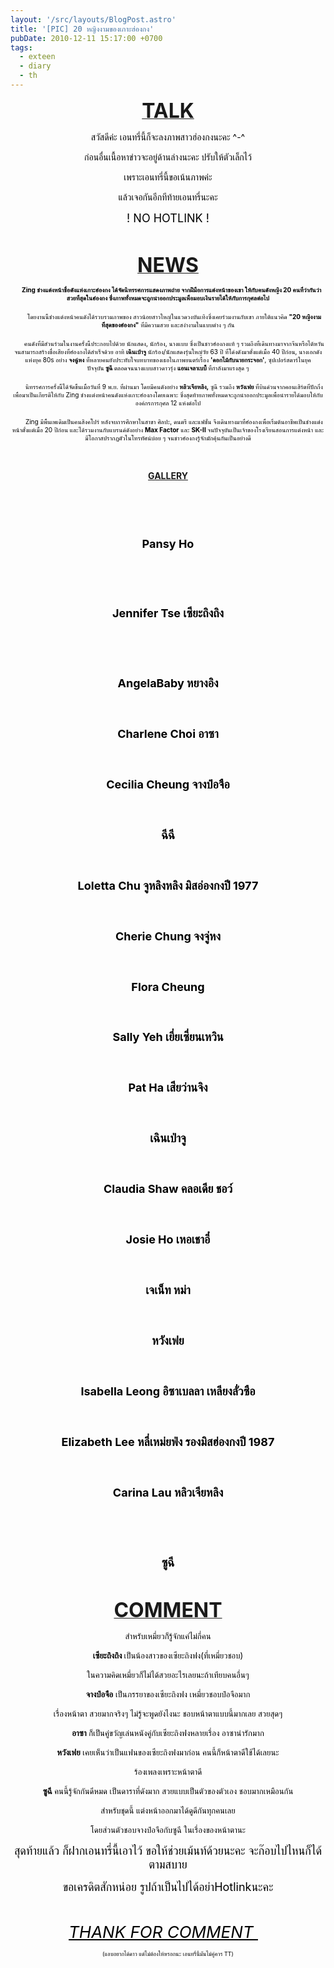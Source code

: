 ```yaml
---
layout: '/src/layouts/BlogPost.astro'
title: '[PIC] 20 หญิงงามของเกาะฮ่องกง'
pubDate: 2010-12-11 15:17:00 +0700
tags:
  - exteen
  - diary
  - th
---
```

<p style="text-align:center"><u><strong><span style="font-size:xx-large">TALK</span></strong></u></p>

<p style="text-align:center"><span style="color:#000000">สวัสดีค่ะ เอนทรี่นี้ก็จะลงภาพสาวฮ่องกงนะคะ ^-^</span></p>

<p style="text-align:center"><span style="color:#000000">ก่อนอื่นเนื้อหาข่าวจะอยู่ด้านล่างนะคะ ปรับให้ตัวเล็กไว้</span></p>

<p style="text-align:center"><span style="color:#000000">เพราะเอนทรี่นี้ขอเน้นภาพค่ะ</span></p>

<p style="text-align:center"><span style="color:#000000">แล้วเจอกันอีกทีท้ายเอนทรี่นะคะ</span></p>

<p style="text-align:center"><span style="color:#000000; font-size:large">! NO HOTLINK !</span></p>

<p style="text-align:center">&nbsp;</p>

<p style="text-align:center"><u><strong><span style="font-size:xx-large">NEWS</span></strong></u></p>

<p style="text-align:center"><span style="color:#000000; font-size:x-small">&nbsp;&nbsp; &nbsp;<strong>Zing ช่างแต่งหน้าชื่อดังแห่งเกาะฮ่องกง ได้จัดนิทรรศการแสดงภาพถ่าย จากฝีมือการแต่งหน้าของเขา ให้กับคนดังหญิง 20 คนที่ว่ากันว่าสวยที่สุดในฮ่องกง ซึ่งภาพทั้งหมดจะถูกนำออกประมูลเพื่อมอบเงินรายได้ให้กับการกุศลต่อไป</strong></span><br />
&nbsp;&nbsp;&nbsp;&nbsp;&nbsp;&nbsp;&nbsp;<br />
<span style="color:#000000; font-size:x-small">&nbsp;&nbsp;&nbsp;&nbsp;&nbsp;&nbsp;&nbsp;โดยงานนี้ช่างแต่งหน้าคนดังได้รวบรวมภาพของ สาวน้อยสาวใหญ่ในแวดวงบันเทิงซึ่งเคยร่วมงานกับเขา ภายใต้แนวคิด&nbsp;<strong>&quot;20 หญิงงามที่สุดของฮ่องกง&quot;</strong>&nbsp;ที่มีความสวย และสง่างามในแบบต่าง ๆ กัน</span><br />
&nbsp;&nbsp;&nbsp;&nbsp;&nbsp;&nbsp;&nbsp;<br />
<span style="color:#000000; font-size:x-small">&nbsp;&nbsp;&nbsp;&nbsp;&nbsp;&nbsp;&nbsp;คนดังที่มีส่วนร่วมในงานครั้งนี้ประกอบไปด้วย นักแสดง, นักร้อง, นางแบบ ซึ่งเป็นชาวฮ่องกงแท้ ๆ รวมถึงที่เดินทางมาจากจีนหรือไต้หวัน จนสามารถสร้างชื่อเสียงที่ฮ่องกงได้สำเร็จด้วย อาทิ&nbsp;<strong>เฉินเป่าจู</strong>&nbsp;นักร้อง/นักแสดงรุ่นใหญ่วัย 63 ปี ที่โด่งดังมาตั้งแต่เมื่อ 40 ปีก่อน, นางเอกดังแห่งยุค 80s อย่าง&nbsp;<strong>จงฉู่หง</strong>&nbsp;ที่หลายคนยังประทับใจบทบาทของเธอในภาพยนตร์เรื่อง&nbsp;<strong>&#39;ดอกไม้กับนายกระจอก&#39;</strong>, ซุปเปอร์สตาร์ในยุคปัจจุบัน<strong>&nbsp;ซูฉี&nbsp;</strong>ตลอดจนนางแบบสาวดาวรุ่ง&nbsp;<strong>แอนเจลาเบบี้&nbsp;</strong>ที่กำลังมาแรงสุด ๆ</span><br />
&nbsp;&nbsp;&nbsp;&nbsp;&nbsp;&nbsp;&nbsp;<br />
<span style="color:#000000; font-size:x-small">&nbsp;&nbsp;&nbsp;&nbsp;&nbsp;&nbsp;&nbsp;นิทรรศการครั้งนี้ได้จัดขึ้นเมื่อวันที่ 9 พ.ย. ที่ผ่านมา โดยมีคนดังอย่าง&nbsp;<strong>หลิวเจียหลิง,</strong>&nbsp;ซูฉี รวมถึง&nbsp;<strong>หวังเฟย&nbsp;</strong>ที่บินด่วนจากคอนเสิร์ตที่ปักกิ่ง เพื่อมาเป็นเกียรติให้กับ Zing ช่างแต่งหน้าคนดังแห่งเกาะฮ่องกงโดยเฉพาะ ซึ่งสุดท้ายภาพทั้งหมดจะถูกนำออกประมูลเพื่อนำรายได้มอบให้กับองค์กรการกุศล 12 แห่งต่อไป</span><br />
&nbsp;&nbsp;&nbsp;&nbsp;&nbsp;&nbsp;&nbsp;<br />
<span style="color:#000000; font-size:x-small">&nbsp;&nbsp;&nbsp;&nbsp;&nbsp;&nbsp;&nbsp;Zing มีพื้นเพเดิมเป็นคนสิงคโปร์ หลังจบการศึกษาในสาขา ศิลปะ, ดนตรี และแฟชั่น จึงเดินทางมาที่ฮ่องกงเพื่อเริ่มต้นอาชีพเป็นช่างแต่งหน้าตั้งแต่เมื่อ 20 ปีก่อน และได้รวมงานกับแบรนด์ดังอย่าง&nbsp;<strong>Max Factor</strong>&nbsp;และ&nbsp;<strong>SK-II&nbsp;</strong>จนปัจจุบันเป็นเจ้าของโรงเรียนสอนการแต่งหน้า และมีโอกาสปรากฏตัวในโทรทัศน์บ่อย ๆ จนชาวฮ่องกงรู้จักมักคุ้นกันเป็นอย่างดี</span></p>

<p style="text-align:center">&nbsp;</p>

<p style="text-align:center"><u><strong>GALLERY</strong></u></p>

<p style="text-align:center">&nbsp;</p>

<p style="text-align:center">&nbsp;</p>

<p><span style="color:#000000"><strong><span style="font-size:large"><a href="http://upic.me/show/19008810" target="_blank"><img alt="" src="http://upic.me/i/np/1pansyho.jpg" style="display:block; margin-left:auto; margin-right:auto; text-align:center" /></a></span></strong></span></p>

<p style="text-align:center"><span style="color:#000000"><strong><span style="font-size:large">Pansy Ho</span></strong></span></p>

<p style="text-align:center">&nbsp;</p>

<p style="text-align:center">&nbsp;</p>

<p><span style="color:#000000"><strong><span style="font-size:large"><a href="http://upic.me/show/19008811" target="_blank"><img alt="" src="http://upic.me/i/ld/2xietingting.jpg" style="display:block; margin-left:auto; margin-right:auto; text-align:center" /></a></span></strong></span></p>

<p style="text-align:center"><span style="color:#000000"><strong><span style="font-size:large">Jennifer Tse เซียะถิงถิง</span></strong></span></p>

<p style="text-align:center">&nbsp;</p>

<p style="text-align:center">&nbsp;</p>

<p><span style="color:#000000"><strong><span style="font-size:large"><a href="http://upic.me/show/19008812" target="_blank"><img alt="" src="http://upic.me/i/7w/3anglerababy.jpg" style="display:block; margin-left:auto; margin-right:auto; text-align:center" /></a></span></strong></span></p>

<p style="text-align:center"><span style="color:#000000"><strong><span style="font-size:large">AngelaBaby หยางอิง</span></strong></span></p>

<p style="text-align:center">&nbsp;</p>

<p style="text-align:center"><span style="color:#000000"><strong><span style="font-size:large"><a href="http://upic.me/show/19008813" target="_blank"><img alt="" src="http://upic.me/i/hm/4ahsa.jpg" /></a></span></strong></span></p>

<p style="text-align:center"><span style="color:#000000"><strong><span style="font-size:large">Charlene Choi อาซา</span></strong></span></p>

<p style="text-align:center">&nbsp;</p>

<p style="text-align:center"><span style="color:#000000"><strong><span style="font-size:large"><a href="http://upic.me/show/19008814" target="_blank"><img alt="" src="http://upic.me/i/9f/5zhangboji.jpg" /></a> </span></strong></span></p>

<p style="text-align:center"><span style="color:#000000"><strong><span style="font-size:large">Cecilia Cheung จางป๋อจือ</span></strong></span></p>

<p style="text-align:center">&nbsp;</p>

<p style="text-align:center"><span style="color:#000000"><strong><span style="font-size:large"><a href="http://upic.me/show/19008816" target="_blank"><img alt="" src="http://upic.me/i/uc/6sisi.jpg" /></a> </span></strong></span></p>

<p style="text-align:center"><span style="color:#000000"><strong><span style="font-size:large">ฉีฉี</span></strong></span></p>

<p style="text-align:center">&nbsp;</p>

<p style="text-align:center"><span style="color:#000000"><strong><span style="font-size:large"><a href="http://upic.me/show/19008817" target="_blank"><img alt="" src="http://upic.me/i/ov/7zhulinglingmrshk77.jpg" /></a></span></strong></span></p>

<p style="text-align:center"><span style="color:#000000"><strong><span style="font-size:large">Loletta Chu&nbsp;จูหลิงหลิง มิสอ่องกงปี 1977</span></strong></span></p>

<p style="text-align:center">&nbsp;</p>

<p style="text-align:center"><span style="color:#000000"><strong><span style="font-size:large"><a href="http://upic.me/show/19008819" target="_blank"><img alt="" src="http://upic.me/i/o9/8zhongzhuhong.jpg" /></a></span></strong></span></p>

<p style="text-align:center"><span style="color:#000000"><strong><span style="font-size:large">Cherie Chung จงจู่หง</span></strong></span></p>

<p style="text-align:center">&nbsp;</p>

<p style="text-align:center"><span style="color:#000000"><strong><span style="font-size:large"><a href="http://upic.me/show/19008820" target="_blank"><img alt="" src="http://upic.me/i/ls/9floracheung.jpg" /></a></span></strong></span></p>

<p style="text-align:center"><span style="color:#000000"><strong><span style="font-size:large">Flora Cheung</span></strong></span></p>

<p style="text-align:center">&nbsp;</p>

<p style="text-align:center"><span style="color:#000000"><strong><span style="font-size:large"><a href="http://upic.me/show/19008821" target="_blank"><img alt="" src="http://upic.me/i/os/10yiexienwen.jpg" /></a></span></strong></span></p>

<p style="text-align:center"><span style="color:#000000"><strong><span style="font-size:large">Sally Yeh&nbsp;เยี่ยเซี่ยนเหวิน</span></strong></span></p>

<p style="text-align:center">&nbsp;</p>

<p style="text-align:center"><span style="color:#000000"><strong><span style="font-size:large"><a href="http://upic.me/show/19008823" target="_blank"><img alt="" src="http://upic.me/i/lb/11xiewanjing.jpg" /></a></span></strong></span></p>

<p style="text-align:center"><span style="color:#000000"><strong><span style="font-size:large">Pat Ha&nbsp;เสียว่านจิง</span></strong></span></p>

<p style="text-align:center">&nbsp;</p>

<p style="text-align:center"><span style="color:#000000"><strong><span style="font-size:large"><a href="http://upic.me/show/19008824" target="_blank"><img alt="" src="http://upic.me/i/lr/12chenbaozhu.jpg" /></a></span></strong></span></p>

<p style="text-align:center"><span style="color:#000000"><strong><span style="font-size:large">เฉินเป่าจู</span></strong></span></p>

<p style="text-align:center">&nbsp;</p>

<p style="text-align:center"><span style="color:#000000"><strong><span style="font-size:large"><a href="http://upic.me/show/19008825" target="_blank"><img alt="" src="http://upic.me/i/v3/13clodiashawn.jpg" /></a></span></strong></span></p>

<p style="text-align:center"><span style="color:#000000"><strong><span style="font-size:large">Claudia Shaw&nbsp;คลอเดีย ชอว์</span></strong></span></p>

<p style="text-align:center">&nbsp;</p>

<p style="text-align:center"><span style="color:#000000"><strong><span style="font-size:large"><a href="http://upic.me/show/19008826" target="_blank"><img alt="" src="http://upic.me/i/su/14heshaoyi.jpg" /></a></span></strong></span></p>

<p style="text-align:center"><span style="color:#000000"><strong><span style="font-size:large">Josie Ho&nbsp;เหอเชาอี๋</span></strong></span></p>

<p style="text-align:center">&nbsp;</p>

<p style="text-align:center"><span style="color:#000000"><strong><span style="font-size:large"><a href="http://upic.me/show/19008827" target="_blank"><img alt="" src="http://upic.me/i/0j/15jenetma.jpg" /></a></span></strong></span></p>

<p style="text-align:center"><span style="color:#000000"><strong><span style="font-size:large">เจเน็ท หม่า</span></strong></span></p>

<p style="text-align:center">&nbsp;</p>

<p style="text-align:center"><span style="color:#000000"><strong><span style="font-size:large"><a href="http://upic.me/show/19008831" target="_blank"><img alt="" src="http://upic.me/i/x2/16wangfei.jpg" /></a></span></strong></span></p>

<p style="text-align:center"><span style="color:#000000"><strong><span style="font-size:large">หวังเฟย</span></strong></span></p>

<p style="text-align:center">&nbsp;</p>

<p style="text-align:center"><span style="color:#000000"><strong><span style="font-size:large"><a href="http://upic.me/show/19008832" target="_blank"><img alt="" src="http://upic.me/i/i3/17isabella.jpg" /></a></span></strong></span></p>

<p style="text-align:center"><span style="color:#000000"><strong><span style="font-size:large">Isabella Leong&nbsp;อิซาเบลลา เหลียงลั่วซือ</span></strong></span></p>

<p style="text-align:center">&nbsp;</p>

<p style="text-align:center"><span style="color:#000000"><strong><span style="font-size:large"><a href="http://upic.me/show/19008833" target="_blank"><img alt="" src="http://upic.me/i/2v/18limeifong.jpg" /></a></span></strong></span></p>

<p style="text-align:center"><span style="color:#000000"><strong><span style="font-size:large">Elizabeth Lee&nbsp;หลี่เหม่ยฟ่ง รองมิสฮ่องกงปี 1987</span></strong></span></p>

<p style="text-align:center">&nbsp;</p>

<p style="text-align:center"><span style="color:#000000"><strong><span style="font-size:large"><a href="http://upic.me/show/19008837" target="_blank"><img alt="" src="http://upic.me/i/ku/19leujialing.jpg" /></a></span></strong></span></p>

<p style="text-align:center"><span style="color:#000000"><strong><span style="font-size:large">Carina Lau หลิวเจียหลิง</span></strong></span></p>

<p style="text-align:center">&nbsp;</p>

<p style="text-align:center">&nbsp;</p>

<p><span style="color:#000000"><strong><span style="font-size:large"><a href="http://upic.me/show/19008838" target="_blank"><img alt="" src="http://upic.me/i/st/20zhuxi.jpg" style="display:block; margin-left:auto; margin-right:auto; text-align:center" /></a></span></strong></span></p>

<p style="text-align:center"><span style="color:#000000"><strong><span style="font-size:large">ซูฉี</span></strong></span></p>

<p style="text-align:center">&nbsp;</p>

<p style="text-align:center"><u><span style="font-size:xx-large"><strong>COMMENT</strong></span></u></p>

<p style="text-align:center"><span style="color:#000000; font-size:small">สำหรับเหมี่ยวก็รู้จักแค่ไม่กี่คน</span></p>

<p style="text-align:center"><span style="color:#000000; font-size:small"><strong>เซียะถิงถิง </strong>เป็นน้องสาวของเซียะถิงฟง(ที่เหมี่ยวชอบ) </span></p>

<p style="text-align:center"><span style="color:#000000; font-size:small">ในความคิดเหมี่ยวก็ไม่ได้สวยอะไรเลยนะถ้าเทียบคนอื่นๆ</span></p>

<p style="text-align:center"><span style="color:#000000; font-size:small"><strong>จางป๋อจือ</strong> เป็นภรรยาของเซียะถิงฟง เหมี่ยวชอบป๋อจือมาก</span></p>

<p style="text-align:center"><span style="color:#000000; font-size:small">เรื่องหน้าตา สวยมากจริงๆ ไม่รู้จะพูดยังไงนะ ชอบหน้าตาแบบนี้มากเลย สวยสุดๆ</span></p>

<p style="text-align:center"><span style="color:#000000; font-size:small"><strong>อาซา</strong> ก็เป็นคู่ขวัญเล่นหนังคู่กับเซียะถิงฟงหลายเรื่อง อาซาน่ารักมาก</span></p>

<p style="text-align:center"><span style="color:#000000; font-size:small"><strong>หวังเฟย</strong> เคยเห็นว่าเป็นแฟนของเซียะถิงฟงมาก่อน คนนี้ก็หน้าตาดีใช้ได้เลยนะ</span></p>

<p style="text-align:center"><span style="color:#000000; font-size:small">ร้องเพลงเพราะหน้าตาดี</span></p>

<p style="text-align:center"><span style="color:#000000; font-size:small"><strong>ซูฉี</strong> คนนี้รู้จักกันดีหมด เป็นดาราที่ดังมาก สวยแบบเป็นตัวของตัวเอง ชอบมากเหมือนกัน</span></p>

<p style="text-align:center"><span style="color:#000000; font-size:small">สำหรับชุดนี้ แต่งหน้าออกมาได้ดูดีกันทุกคนเลย</span></p>

<p style="text-align:center"><span style="color:#000000; font-size:small">โดยส่วนตัวชอบจางป๋อจือกับซูฉี ในเรื่องของหน้าตานะ</span></p>

<p style="text-align:center"><span style="color:#000000; font-size:large">สุดท้ายแล้ว ก็ฝากเอนทรี่นี้เอาไว้ ขอให้ช่วยเม้นท์ด้วยนะคะ จะก๊อบไปไหนก็ได้ตามสบาย</span></p>

<p style="text-align:center"><span style="color:#000000; font-size:large">ขอเครดิตสักหน่อย รูปถ้าเป็นไปได้อย่าHotlinkนะคะ</span></p>

<p style="text-align:center">&nbsp;</p>

<p style="text-align:center"><span style="font-size:26px"><span style="color:#000000"><u><em>THANK FOR COMMENT&nbsp;</em></u><img alt="" src="/exteen/hot.gif" style="height:15px; width:15px" /></span></span></p>

<p style="text-align:center"><span style="color:#000000; font-size:x-small"><span style="font-size:xx-small">(แอบอยากได้ดาว แต่ไม่ต้องให้หรอกนะ เอนทรี่นี้มันไม่คู่ควร TT)</span></span></p>
